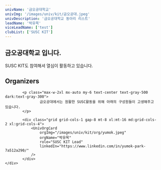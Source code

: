 ```yaml
---
univName: '금오공대학교'
univImg: '/images/univ/kit/금오공대.jpeg'
univDescription: '금오공대학교 동아리 리스트'
leadName: '박유목'
viceLeadName: ['test']
clubList: ['SUSC KIT']
---
```



## 금오공대학교 입니다.

SUSC KIT도 참여해셔 열심이 활동하고 있습니다.


<section class="bg-white dark:bg-gray-900">
	<div class="container px-6 py-10 mx-auto">
			<h1 class="text-2xl font-semibold text-center text-gray-800 capitalize lg:text-3xl dark:text-white">Organizers</h1>

			<p class="max-w-2xl mx-auto my-6 text-center text-gray-500 dark:text-gray-300">
					금오공대에서는 원활한 SUSC활동을 위해 아래의 구성원들이 고생해주고 있습니다.
			</p>

			<div class="grid grid-cols-1 gap-8 mt-8 xl:mt-16 md:grid-cols-2 xl:grid-cols-4">
				<UnivOrgCard 
					orgImg="/images/univ/kit/org/yumok.jpeg"
					orgName="박유목"
					role="SUSC KIT Lead"
					linkedIn="https://www.linkedin.com/in/yumok-park-7a512a290/"
				/>
			</div>
	</div>
</section>